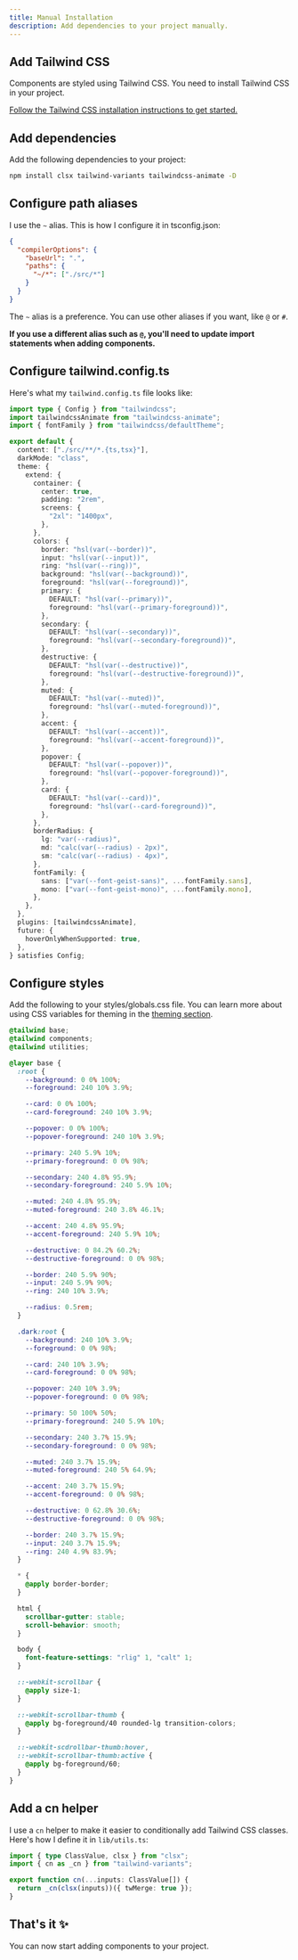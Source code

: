 ---
title: Manual Installation
description: Add dependencies to your project manually.
---

<Steps>

## Add Tailwind CSS

Components are styled using Tailwind CSS. You need to install Tailwind CSS in your project.

[Follow the Tailwind CSS installation instructions to get started.](https://tailwindcss.com/docs/installation)

## Add dependencies

Add the following dependencies to your project:

```bash
npm install clsx tailwind-variants tailwindcss-animate -D
```

## Configure path aliases

I use the `~` alias. This is how I configure it in tsconfig.json:

```json {3-6} title="tsconfig.json"
{
  "compilerOptions": {
    "baseUrl": ".",
    "paths": {
      "~/*": ["./src/*"]
    }
  }
}
```

The `~` alias is a preference. You can use other aliases if you want, like `@` or `#`.

**If you use a different alias such as `@`, you'll need to update import statements when adding components.**

## Configure tailwind.config.ts

Here's what my `tailwind.config.ts` file looks like:

```ts title="tailwind.config.ts"
import type { Config } from "tailwindcss";
import tailwindcssAnimate from "tailwindcss-animate";
import { fontFamily } from "tailwindcss/defaultTheme";

export default {
  content: ["./src/**/*.{ts,tsx}"],
  darkMode: "class",
  theme: {
    extend: {
      container: {
        center: true,
        padding: "2rem",
        screens: {
          "2xl": "1400px",
        },
      },
      colors: {
        border: "hsl(var(--border))",
        input: "hsl(var(--input))",
        ring: "hsl(var(--ring))",
        background: "hsl(var(--background))",
        foreground: "hsl(var(--foreground))",
        primary: {
          DEFAULT: "hsl(var(--primary))",
          foreground: "hsl(var(--primary-foreground))",
        },
        secondary: {
          DEFAULT: "hsl(var(--secondary))",
          foreground: "hsl(var(--secondary-foreground))",
        },
        destructive: {
          DEFAULT: "hsl(var(--destructive))",
          foreground: "hsl(var(--destructive-foreground))",
        },
        muted: {
          DEFAULT: "hsl(var(--muted))",
          foreground: "hsl(var(--muted-foreground))",
        },
        accent: {
          DEFAULT: "hsl(var(--accent))",
          foreground: "hsl(var(--accent-foreground))",
        },
        popover: {
          DEFAULT: "hsl(var(--popover))",
          foreground: "hsl(var(--popover-foreground))",
        },
        card: {
          DEFAULT: "hsl(var(--card))",
          foreground: "hsl(var(--card-foreground))",
        },
      },
      borderRadius: {
        lg: "var(--radius)",
        md: "calc(var(--radius) - 2px)",
        sm: "calc(var(--radius) - 4px)",
      },
      fontFamily: {
        sans: ["var(--font-geist-sans)", ...fontFamily.sans],
        mono: ["var(--font-geist-mono)", ...fontFamily.mono],
      },
    },
  },
  plugins: [tailwindcssAnimate],
  future: {
    hoverOnlyWhenSupported: true,
  },
} satisfies Config;
```

## Configure styles

Add the following to your styles/globals.css file. You can learn more about using CSS variables for theming in the [theming section](/docs/theming).

```css title="globals.css"
@tailwind base;
@tailwind components;
@tailwind utilities;

@layer base {
  :root {
    --background: 0 0% 100%;
    --foreground: 240 10% 3.9%;

    --card: 0 0% 100%;
    --card-foreground: 240 10% 3.9%;

    --popover: 0 0% 100%;
    --popover-foreground: 240 10% 3.9%;

    --primary: 240 5.9% 10%;
    --primary-foreground: 0 0% 98%;

    --secondary: 240 4.8% 95.9%;
    --secondary-foreground: 240 5.9% 10%;

    --muted: 240 4.8% 95.9%;
    --muted-foreground: 240 3.8% 46.1%;

    --accent: 240 4.8% 95.9%;
    --accent-foreground: 240 5.9% 10%;

    --destructive: 0 84.2% 60.2%;
    --destructive-foreground: 0 0% 98%;

    --border: 240 5.9% 90%;
    --input: 240 5.9% 90%;
    --ring: 240 10% 3.9%;

    --radius: 0.5rem;
  }

  .dark:root {
    --background: 240 10% 3.9%;
    --foreground: 0 0% 98%;

    --card: 240 10% 3.9%;
    --card-foreground: 0 0% 98%;

    --popover: 240 10% 3.9%;
    --popover-foreground: 0 0% 98%;

    --primary: 50 100% 50%;
    --primary-foreground: 240 5.9% 10%;

    --secondary: 240 3.7% 15.9%;
    --secondary-foreground: 0 0% 98%;

    --muted: 240 3.7% 15.9%;
    --muted-foreground: 240 5% 64.9%;

    --accent: 240 3.7% 15.9%;
    --accent-foreground: 0 0% 98%;

    --destructive: 0 62.8% 30.6%;
    --destructive-foreground: 0 0% 98%;

    --border: 240 3.7% 15.9%;
    --input: 240 3.7% 15.9%;
    --ring: 240 4.9% 83.9%;
  }

  * {
    @apply border-border;
  }

  html {
    scrollbar-gutter: stable;
    scroll-behavior: smooth;
  }

  body {
    font-feature-settings: "rlig" 1, "calt" 1;
  }

  ::-webkit-scrollbar {
    @apply size-1;
  }

  ::-webkit-scrollbar-thumb {
    @apply bg-foreground/40 rounded-lg transition-colors;
  }

  ::-webkit-scdrollbar-thumb:hover,
  ::-webkit-scrollbar-thumb:active {
    @apply bg-foreground/60;
  }
}
```

## Add a cn helper

I use a `cn` helper to make it easier to conditionally add Tailwind CSS classes. Here's how I define it in `lib/utils.ts`:

```ts title="lib/utils.ts"
import { type ClassValue, clsx } from "clsx";
import { cn as _cn } from "tailwind-variants";

export function cn(...inputs: ClassValue[]) {
  return _cn(clsx(inputs))({ twMerge: true });
}
```

## That's it ✨

You can now start adding components to your project.

</Steps>
